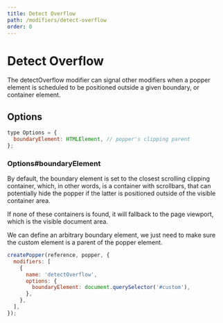 ```yaml
---
title: Detect Overflow
path: /modifiers/detect-overflow
order: 0
---
```


# Detect Overflow

The detectOverflow modifier can signal other modifiers when a popper element is
scheduled to be positioned outside a given boundary, or container element.

## Options

```js
type Options = {
  boundaryElement: HTMLElement, // popper's clipping parent
};
```

### Options#boundaryElement

By default, the boundary element is set to the closest scrolling clipping
container, which, in other words, is a container with scrollbars, that can
potentially hide the popper if the latter is positioned outside of the visible
container area.

If none of these containers is found, it will fallback to the page viewport,
which is the visible document area.

We can define an arbitrary boundary element, we just need to make sure the
custom element is a parent of the popper element.

```js
createPopper(reference, popper, {
  modifiers: [
    {
      name: 'detectOverflow',
      options: {
        boundaryElement: document.querySelector('#custom'),
      },
    },
  ],
});
```
